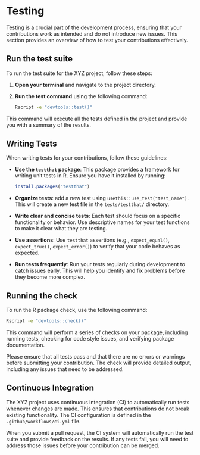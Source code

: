 # Testing

Testing is a crucial part of the development process, ensuring that your contributions work as intended and do not introduce new issues. This section provides an overview of how to test your contributions effectively.

## Run the test suite

To run the test suite for the XYZ project, follow these steps:

1. **Open your terminal** and navigate to the project directory.

2. **Run the test command** using the following command:

   ```bash
   Rscript -e "devtools::test()"
   ```

This command will execute all the tests defined in the project and provide you with a summary of the results.

## Writing Tests

When writing tests for your contributions, follow these guidelines:

- **Use the `testthat` package**: This package provides a framework for writing unit tests in R. Ensure you have it installed by running:

  ```r
  install.packages("testthat")
  ```

- **Organize tests**: add a new test using `usethis::use_test("test_name")`. This will create a new test file in the `tests/testthat/` directory.

- **Write clear and concise tests**: Each test should focus on a specific functionality or behavior. Use descriptive names for your test functions to make it clear what they are testing.

- **Use assertions**: Use `testthat` assertions (e.g., `expect_equal()`, `expect_true()`, `expect_error()`) to verify that your code behaves as expected.

- **Run tests frequently**: Run your tests regularly during development to catch issues early. This will help you identify and fix problems before they become more complex.

## Running the check

To run the R package check, use the following command:

```bash
Rscript -e "devtools::check()"
```

This command will perform a series of checks on your package, including running tests, checking for code style issues, and verifying package documentation.

Please ensure that all tests pass and that there are no errors or warnings before submitting your contribution. The check will provide detailed output, including any issues that need to be addressed.

## Continuous Integration

The XYZ project uses continuous integration (CI) to automatically run tests whenever changes are made. This ensures that contributions do not break existing functionality. The CI configuration is defined in the `.github/workflows/ci.yml` file.

When you submit a pull request, the CI system will automatically run the test suite and provide feedback on the results. If any tests fail, you will need to address those issues before your contribution can be merged.